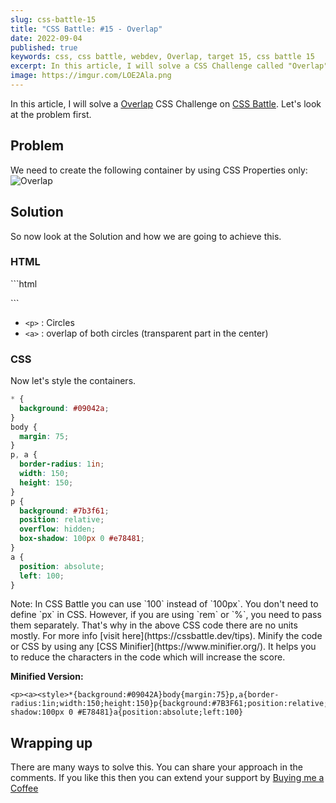 ```yaml
---
slug: css-battle-15
title: "CSS Battle: #15 - Overlap"
date: 2022-09-04
published: true
keywords: css, css battle, webdev, Overlap, target 15, css battle 15
excerpt: In this article, I will solve a CSS Challenge called "Overlap" at cssbattle.dev
image: https://imgur.com/LOE2Ala.png
---
```



In this article, I will solve a [Overlap](https://cssbattle.dev/play/15) CSS Challenge on [CSS Battle](https://cssbattle.dev). Let's look at the problem first.

## Problem 

We need to create the following container by using CSS Properties only:
![Overlap](https://cssbattle.dev/targets/15.png)

## Solution

So now look at the Solution and how we are going to achieve this. 

<YouTube id="fTlNwTeVVA0" />

### HTML

<CodeTitle lang="html" title="index.html" />
```html
<p> 
<a> 
```

- `<p>` : Circles
- `<a>` : overlap of both circles (transparent part in the center)

### CSS

Now let's style the containers. 

<CodeTitle lang="css" title="style.css" />

```css
* {
  background: #09042a;
}
body {
  margin: 75;
}
p, a {
  border-radius: 1in;
  width: 150;
  height: 150;
}
p {
  background: #7b3f61;
  position: relative;
  overflow: hidden;
  box-shadow: 100px 0 #e78481;
}
a {
  position: absolute;
  left: 100;
}
```

<Tip id="1">
  Note: In CSS Battle you can use `100` instead of `100px`. You don't need to
  define `px` in CSS. However, if you are using `rem` or `%`, you need to pass
  them separately. That's why in the above CSS code there are no units mostly.
  For more info [visit here](https://cssbattle.dev/tips).
</Tip>

<Tip id="2">
  Minify the code or CSS by using any [CSS Minifier](https://www.minifier.org/).
  It helps you to reduce the characters in the code which will increase the
  score.
</Tip>

**Minified Version:**

```text
<p><a><style>*{background:#09042A}body{margin:75}p,a{border-radius:1in;width:150;height:150}p{background:#7B3F61;position:relative;overflow:hidden;box-shadow:100px 0 #E78481}a{position:absolute;left:100}
```

## Wrapping up

There are many ways to solve this. You can share your approach in the comments. If you like this then you can extend your support by [Buying me a Coffee](https://buymeacoffee.com/j471n)

<NextAndPreviousButton
  prevHref="/blogs/css-battle-14"
  prevTitle="CSS Battle: #14 - Web Maker Logo"
/>
